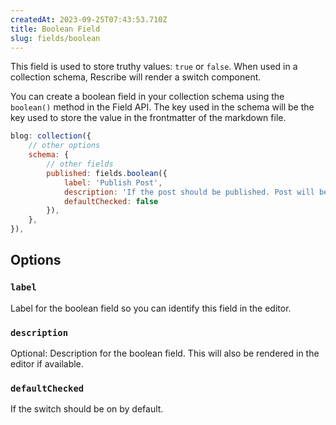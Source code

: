 ```yaml
---
createdAt: 2023-09-25T07:43:53.710Z
title: Boolean Field
slug: fields/boolean
---
```


This field is used to store truthy values: `true` or `false`. When used in a collection schema, Rescribe will render a switch component.

You can create a boolean field in your collection schema using the `boolean()` method in the Field API. The key used in the schema will be the key used to store the value in the frontmatter of the markdown file.

```javascript
blog: collection({
    // other options  
	schema: {
        // other fields
		published: fields.boolean({
			label: 'Publish Post',
			description: 'If the post should be published. Post will be saved as a draft by default.',
            defaultChecked: false
		}),
	},
}),
```

## Options

### `label`

Label for the boolean field so you can identify this field in the editor.

### `description`

Optional: Description for the boolean field. This will also be rendered in the editor if available.

### `defaultChecked`

If the switch should be on by default.
